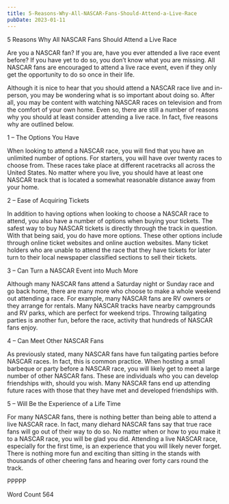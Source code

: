 ```yaml
---
title: 5-Reasons-Why-All-NASCAR-Fans-Should-Attend-a-Live-Race
pubDate: 2023-01-11
---
```


5 Reasons Why All NASCAR Fans Should Attend a Live Race

Are you a NASCAR fan?  If you are, have you ever attended a live race event before?  If you have yet to do so, you don’t know what you are missing.  All NASCAR fans are encouraged to attend a live race event, even if they only get the opportunity to do so once in their life.

Although it is nice to hear that you should attend a NASCAR race live and in-person, you may be wondering what is so important about doing so.  After all, you may be content with watching NASCAR races on television and from the comfort of your own home.  Even so, there are still a number of reasons why you should at least consider attending a live race.  In fact, five reasons why are outlined below.

1 – The Options You Have

When looking to attend a NASCAR race, you will find that you have an unlimited number of options.  For starters, you will have over twenty races to choose from.  These races take place at different racetracks all across the United States.  No matter where you live, you should have at least one NASCAR track that is located a somewhat reasonable distance away from your home.

2 – Ease of Acquiring Tickets

In addition to having options when looking to choose a NASCAR race to attend, you also have a number of options when buying your tickets.  The safest way to buy NASCAR tickets is directly through the track in question. With that being said, you do have more options.  These other options include through online ticket websites and online auction websites.  Many ticket holders who are unable to attend the race that they have tickets for later turn to their local newspaper classified sections to sell their tickets.

3 – Can Turn a NASCAR Event into Much More

Although many NASCAR fans attend a Saturday night or Sunday race and go back home, there are many more who choose to make a whole weekend out attending a race.  For example, many NASCAR fans are RV owners or they arrange for rentals.  Many NASCAR tracks have nearby campgrounds and RV parks, which are perfect for weekend trips.  Throwing tailgating parties is another fun, before the race, activity that hundreds of NASCAR fans enjoy. 

4 – Can Meet Other NASCAR Fans

As previously stated, many NASCAR fans have fun tailgating parties before NASCAR races.  In fact, this is common practice.  When hosting a small barbeque or party before a NASCAR race, you will likely get to meet a large number of other NASCAR fans.  These are individuals who you can develop friendships with, should you wish.  Many NASCAR fans end up attending future races with those that they have met and developed friendships with.

5 – Will Be the Experience of a Life Time

For many NASCAR fans, there is nothing better than being able to attend a live NASCAR race.  In fact, many diehard NASCAR fans say that true race fans will go out of their way to do so. No matter when or how to you make it to a NASCAR race, you will be glad you did.  Attending a live NASCAR race, especially for the first time, is an experience that you will likely never forget.  There is nothing more fun and exciting than sitting in the stands with thousands of other cheering fans and hearing over forty cars round the track.

PPPPP

Word Count 564